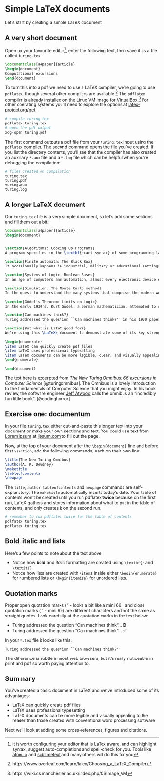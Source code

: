 # Simple LaTeX documents {#simples}

Let's start by creating a simple LaTeX document.

## A very short document {#shortest}
Open up your favourite editor^[it is worth configuring your editor that is LaTex aware, and can highlight syntax, suggest auto-completions and spell-check for you. Tools like [atom.io](https://atom.io/) and [sublimetext](https://www.sublimetext.com/) and many others will do this for you], enter the following text, then save it as a file called `turing.tex`:

```tex
\documentclass[a4paper]{article}
\begin{document}
Computational excursions
\end{document}
```
To turn this into a pdf we need to use a LaTeX compiler, we're going to use `pdflatex`, though several other compilers are available.^[https://www.overleaf.com/learn/latex/Choosing_a_LaTeX_Compiler] The `pdflatex` compiler is already installed on the Linux VM image for VirtualBox.^[https://wiki.cs.manchester.ac.uk/index.php/CSImage_VM] For other operating systems you'll need to explore the options at [latex-project.org/get](https://www.latex-project.org/get/).

```r
# compile turing.tex
pdflatex turing.tex
# open the pdf output
xdg-open turing.pdf
```

The first command outputs a pdf file from your `turing.tex` input using the `pdflatex` compiler. The second command opens the file you've created. If you list the directory contents, you'll see that the compiler has also created an auxillary `*.aux` file and a `*.log` file which can be helpful when you're debugging the compilation:

```r
# files created on compilation
turing.tex
turing.pdf
turing.aux
turing.log
```

## A longer LaTeX document {#longer}
Our `turing.tex` file is a very simple document, so let's add some sections and fill them out a bit:

```tex
\documentclass[a4paper]{article}
\begin{document}


\section{Algorithms: Cooking Up Programs}
A program specifies in the \textbf{exact syntax} of some programming language the computation one expects a computer to perform. The syntax is precise and unforgiving. The slightest error in the program as written may cause the computation to be in error or may halt altogether. The reason for this situation seems paradoxical on the surface: It is relatively easy to design a system that converts rigid syntax to computations; it is much harder to design a system that tolerates mistakes or accepts a broader range of program descriptions.

\section{Finite automata: The Black Box}
It occasionally happens in industrial, military or educational settings that one is presented with a piece of electronic hardware whose exact function is uncertain or unknown. One way of discovering how the device works is to take it apart, piece by piece, and deduce its function by analysing the components and their interconnections. This is not always possible, however, nor is it always necessary. Given that the mystery machine has both input and output facilities, it may be possible to discover what it does without ever taking it apart. Since its appearance gives no clue about its function, we call it a \textit{black box}.

\section{Systems of Logic: Boolean Bases}
In an age of computers and automation, almost every electronic device one can name incorporates at least one boolean function. For example, many current models of automobile will emit a high-pitched whine, buzz or other disturbing noise until their drivers fasten their seat belts. Such a device realises a boolean function of two variables.

\section{Simulation: The Monte Carlo method}
In the quest to understand the many systems that comprise the modern world we turn increasingly to computer simulation. Whether the system is natural or artificial, frequently one or more of its components have such complex behaviour that the only feasible approach to approximating such behaviour is to assume that it is random.

\section{Gödel's Theorem: Limits on Logic}
In the early 1930's, Kurt Gödel, a German mathematician, attempted to show that predicate calculus was complete - that one can obtain mechanically  (in principle, at least) a proof of any true formula expressed in that calculus. His failure to do this was crowned by the discovery that the task was impossible.

\section{Can machines think?}
Turing addressed the question ``Can machines think?'' in his 1950 paper \textit{Computing machinery and intelligence}.

\section{But what is LaTeX good for?}
We're using this \LaTeX\ document to demonstrate some of its key strengths that you will find useful during and after University:

\begin{enumerate}
\item LaTeX can quickly create pdf files
\item LaTeX uses professional typesetting
\item LaTeX documents can be more legible, clear, and visually appealing to the reader than those created with word processing software
\end{enumerate}

\end{document}
```

The text here is excerpted from *The New Turing Omnibus: 66 excursions in Computer Science* [@turingomnibus]. The Omnibus is a lovely introduction to the fundamentals of Computer Science that you might enjoy. In his book review, the software engineer [Jeff Atwood](https://en.wikipedia.org/wiki/Jeff_Atwood) calls the omnibus an “incredibly fun little book”. [@codinghorror]

## Exercise one: documentum {#ex1}
In your file `turing.tex` either cut-and-paste this longer text into your document or make your own sections and text. You could use text from [Lorem ipsum](https://en.wikipedia.org/wiki/Lorem_ipsum) at [lipsum.com](https://www.lipsum.com) to fill out the page.

Now, at the top of your document after the `\begin{document}` line and before first `\section`, add the following commands, each on their own line:

```tex
\title{The New Turing Omnibus}
\author{A. K. Dewdney}
\maketitle
\tableofcontents
\newpage
```

The `title`, `author`, `tableofcontents` and `newpage` commands are self-explanatory. The `maketitle` automatically inserts today's date. Your table of contents won't be created until you run pdflatex **twice** because on the first run, LaTeX gathers and stores information about what to put in the table of contents, and only creates it on the second run.

```r
# remember to run pdflatex twice for the table of contents
pdlfatex turing.tex
pdflatex turing.tex
```

## Bold, italic and lists

Here's a few points to note about the text above:

* Notice how **bold** and *italic* formatting are created using `\textbf{}` and `\textit{}`
* Notice how lists are created with `\item`s inside either `\begin{enumerate}` for numbered lists or `\begin{itemize}` for unordered lists.

## Quotation marks

Proper open quotation marks (“ - looks a bit like a mini 66 ) and close quotation marks ( ” - mini 99) are different characters and not the same as straight quotes. Look carefully at the quotation marks in the text below:

* Turing addressed the question “Can machines think“... ❎
* Turing addressed the question “Can machines think”... ✅

In your `*.tex` file it looks like this:

`Turing addressed the question ``Can machines think?''`

The difference is subtle in most web browsers, but it's really noticeable in print and pdf so worth paying attention to.

## Summary {#concsimple}
You've created a basic document in LaTeX and we've introduced some of its advantages:

* LaTeX can quickly create pdf files
* LaTeX uses professional typesetting
* LaTeX documents can be more legible and visually appealing to the reader than those created with conventional word processing software

Next we'll look at adding some cross-references, figures and citations.
